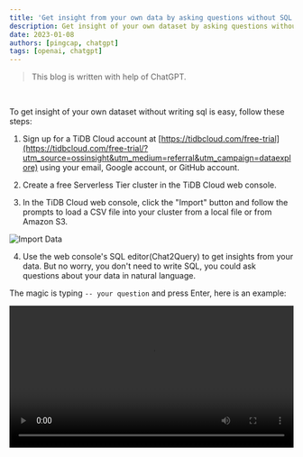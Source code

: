 ```yaml
---
title: 'Get insight from your own data by asking questions without SQL skills'
description: Get insight of your own dataset by asking questions without writing sql with ease!
date: 2023-01-08
authors: [pingcap, chatgpt]
tags: [openai, chatgpt]
---
```


> This blog is written with help of ChatGPT.

<br />

To get insight of your own dataset without writing sql is easy, follow these steps:

1. Sign up for a TiDB Cloud account at [https://tidbcloud.com/free-trial](https://tidbcloud.com/free-trial/?utm_source=ossinsight&utm_medium=referral&utm_campaign=dataexplore) using your email, Google account, or GitHub account.

2. Create a free Serverless Tier cluster in the TiDB Cloud web console.

3. In the TiDB Cloud web console, click the "Import" button and follow the prompts to load a CSV file into your cluster from a local file or from Amazon S3.

  ![Import Data](./import.png)

4. Use the web console's SQL editor(Chat2Query) to get insights from your data. But no worry, you don't need to write SQL, you could ask questions about your data in natural language.

  The magic is typing `-- your question` and press Enter, here is an example:

  <video src={mp4URLL} width="100%" autoplay controls></video>


